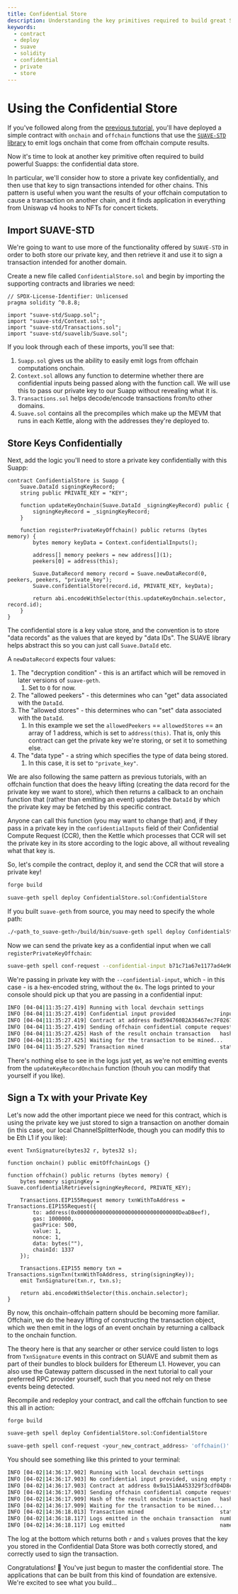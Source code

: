 ```yaml
---
title: Confidential Store
description: Understanding the key primitives required to build great SUAPPs
keywords:
  - contract
  - deploy
  - suave
  - solidity
  - confidential
  - private
  - store
---
```


# Using the Confidential Store

If you've followed along from the [previous tutorial](./onchain-offchain), you'll have deployed a simple contract with `onchain` and `offchain` functions that use the [`SUAVE-STD` library](https://github.com/flashbots/suave-std) to emit logs onchain that come from offchain compute results.

Now it's time to look at another key primitive often required to build powerful Suapps: the confidential data store.

In particular, we'll consider how to store a private key confidentially, and then use that key to sign transactions intended for other chains. This pattern is useful when you want the results of your offchain computation to cause a transaction on another chain, and it finds application in everything from Uniswap v4 hooks to NFTs for concert tickets.

## Import SUAVE-STD

We're going to want to use more of the functionality offered by `SUAVE-STD` in order to both store our private key, and then retrieve it and use it to sign a transaction intended for another domain.

Create a new file called `ConfidentialStore.sol` and begin by importing the supporting contracts and libraries we need:

```solidity
// SPDX-License-Identifier: Unlicensed
pragma solidity ^0.8.8;

import "suave-std/Suapp.sol";
import "suave-std/Context.sol";
import "suave-std/Transactions.sol";
import "suave-std/suavelib/Suave.sol";
```

If you look through each of these imports, you'll see that:

1. `Suapp.sol` gives us the ability to easily emit logs from offchain computations onchain.
2. `Context.sol` allows any function to determine whether there are confidential inputs being passed along with the function call. We will use this to pass our private key to our Suapp without revealing what it is.
3. `Transactions.sol` helps decode/encode transactions from/to other domains.
4. `Suave.sol` contains all the precompiles which make up the MEVM that runs in each Kettle, along with the addresses they're deployed to.

## Store Keys Confidentially

Next, add the logic you'll need to store a private key confidentially with this Suapp:

```solidity
contract ConfidentialStore is Suapp {
    Suave.DataId signingKeyRecord;
    string public PRIVATE_KEY = "KEY";

    function updateKeyOnchain(Suave.DataId _signingKeyRecord) public {
        signingKeyRecord = _signingKeyRecord;
    }

    function registerPrivateKeyOffchain() public returns (bytes memory) {
        bytes memory keyData = Context.confidentialInputs();

        address[] memory peekers = new address[](1);
        peekers[0] = address(this);

        Suave.DataRecord memory record = Suave.newDataRecord(0, peekers, peekers, "private_key");
        Suave.confidentialStore(record.id, PRIVATE_KEY, keyData);

        return abi.encodeWithSelector(this.updateKeyOnchain.selector, record.id);
    }
}
```

The confidential store is a key value store, and the convention is to store "data records" as the values that are keyed by "data IDs". The SUAVE library helps abstract this so you can just call `Suave.DataId` etc. 

A `newDataRecord` expects four values:

1. The "decryption condition" - this is an artifact which will be removed in later versions of `suave-geth`. 
    1. Set to `0` for now.
2. The "allowed peekers" - this determines who can "get" data associated with the `DataId`.
3. The "allowed stores" - this determines who can "set" data associated with the `DataId`. 
    1. In this example we set the `allowedPeekers` == `allowedStores` == an array of 1 address, which is set to `address(this)`. That is, only this contract can get the private key we're storing, or set it to something else.
4. The "data type" - a string which specifies the type of data being stored. 
    1. In this case, it is set to `"private_key"`.

We are also following the same pattern as previous tutorials, with an offchain function that does the heavy lifting (creating the data record for the private key we want to store), which then returns a callback to an onchain function that (rather than emitting an event) updates the `DataId` by which the private key may be fetched by this specific contract.

Anyone can call this function (you may want to change that) and, if they pass in a private key in the `confidentialInputs` field of their Confidential Compute Request (CCR), then the Kettle which processes that CCR will set the private key in its store according to the logic above, all without revealing what that key is.

So, let's compile the contract, deploy it, and send the CCR that will store a private key!

```bash
forge build
```
```bash
suave-geth spell deploy ConfidentialStore.sol:ConfidentialStore
```

If you built `suave-geth` from source, you may need to specify the whole path:

```bash
./<path_to_suave-geth>/build/bin/suave-geth spell deploy ConfidentialStore.sol:ConfidentialStore
```

Now we can send the private key as a confidential input when we call `registerPrivateKeyOffchain`:

```bash
suave-geth spell conf-request --confidential-input b71c71a67e1177ad4e901695e1b4b9ee17ae16c6668d313eac2f96dbcda3f291 <your_new_contract_address> 'registerPrivateKeyOffchain()' 
```

We're passing in private key with the `--confidential-input`, which - in this case - is a hex-encoded string, without the `0x`. The logs printed to your console should pick up that you are passing in a confidential input:

```bash
INFO [04-04|11:35:27.419] Running with local devchain settings 
INFO [04-04|11:35:27.419] Confidential input provided              input="[98 55 49 99 55 49 97 54 55 101 49 49 55 55 97 100 52 101 57 48 49 54 57 53 101 49 98 52 98 57 101 101 49 55 97 101 49 54 99 54 54 54 56 100 51 49 51 101 97 99 50 102 57 54 100 98 99 100 97 51 102 50 57 49]"
INFO [04-04|11:35:27.419] Contract at address 0xd594760B2A36467ec7F0267382564772D7b0b73c 
INFO [04-04|11:35:27.419] Sending offchain confidential compute request kettle=0xB5fEAfbDD752ad52Afb7e1bD2E40432A485bBB7F
INFO [04-04|11:35:27.425] Hash of the result onchain transaction   hash=0xa1094c169d420fb0115df3be6115711b3ed54b2c2fa1fcaa28f22cdb8a69c8ce
INFO [04-04|11:35:27.425] Waiting for the transaction to be mined... 
INFO [04-04|11:35:27.529] Transaction mined                        status=1 blockNum=2
```

There's nothing else to see in the logs just yet, as we're not emitting events from the `updateKeyRecordOnchain` function (thouh you can modify that yourself if you like). 

## Sign a Tx with your Private Key

Let's now add the other important piece we need for this contract, which is using the private key we just stored to sign a transaction on another domain (in this case, our local ChannelSplitterNode, though you can modify this to be Eth L1 if you like):

```solidity
event TxnSignature(bytes32 r, bytes32 s);

function onchain() public emitOffchainLogs {}

function offchain() public returns (bytes memory) {
    bytes memory signingKey = Suave.confidentialRetrieve(signingKeyRecord, PRIVATE_KEY);

    Transactions.EIP155Request memory txnWithToAddress = Transactions.EIP155Request({
        to: address(0x00000000000000000000000000000000DeaDBeef),
        gas: 1000000,
        gasPrice: 500,
        value: 1,
        nonce: 1,
        data: bytes(""),
        chainId: 1337
    });

    Transactions.EIP155 memory txn = Transactions.signTxn(txnWithToAddress, string(signingKey));
    emit TxnSignature(txn.r, txn.s);

    return abi.encodeWithSelector(this.onchain.selector);
}
```

By now, this onchain-offchain pattern should be becoming more familiar. Offchain, we do the heavy lifting of constructing the transaction object, which we then emit in the logs of an event onchain by returning a callback to the onchain function. 

The theory here is that any searcher or other service could listen to logs from `TxnSignature` events in this contract on SUAVE and submit them as part of their bundles to block builders for Ethereum L1. However, you can also use the Gateway pattern discussed in the next tutorial to call your preferred RPC provider yourself, such that you need not rely on these events being detected.

Recompile and redeploy your contract, and call the offchain function to see this all in action:

```bash
forge build
```
```bash
suave-geth spell deploy ConfidentialStore.sol:ConfidentialStore
```

```bash
suave-geth spell conf-request <your_new_contract_address> 'offchain()' 
```

You should see something like this printed to your terminal:

```bash
INFO [04-02|14:36:17.902] Running with local devchain settings 
INFO [04-02|14:36:17.903] No confidential input provided, using empty string 
INFO [04-02|14:36:17.903] Contract at address 0x9a151AA453329f3cdf04D8e4e81585A423f7fC25 
INFO [04-02|14:36:17.903] Sending offchain confidential compute request kettle=0xB5fEAfbDD752ad52Afb7e1bD2E40432A485bBB7F
INFO [04-02|14:36:17.909] Hash of the result onchain transaction   hash=0xaf99b4460039486e93e64da870b890a3cf19dab728c16d89f109e058a8323f9d
INFO [04-02|14:36:17.909] Waiting for the transaction to be mined... 
INFO [04-02|14:36:18.013] Transaction mined                        status=1 blockNum=10
INFO [04-02|14:36:18.117] Logs emitted in the onchain transaction  numLogs=1
INFO [04-02|14:36:18.117] Log emitted                              name=TxnSignature(bytes32,bytes32) r="[238 188 250 192 222 246 219 86 73 208 174 107 82 237 59 139 161 245 198 196 40 88 141 241 37 70 17 19 186 140 103 73]" s="[93 94 26 175 160 201 100 180 60 37 27 106 82 93 73 87 41 104 242 206 188 88 104 197 139 204 146 129 185 160 117 5]"
```

The log at the bottom which returns both `r` and `s` values proves that the key you stored in the Confidential Data Store was both correctly stored, and correctly used to sign the transaction.

Congratulations! 💃 You've just begun to master the confidential store. The applications that can be built from this kind of foundation are extensive. We're excited to see what you build...